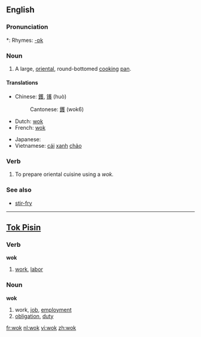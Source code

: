 ==English==

===Pronunciation===
*: Rhymes: [[Rhymes:English:-ɒk|-ɒk]]

===Noun===
{{en-noun}}

# A large, [[oriental]], round-bottomed [[cook]]ing [[pan]].

====Translations====
{{trans-top|large round pan}}
* Chinese: [[鑊]], [[镬]] (huò)
*: Cantonese: [[鑊]] (wok6)
* Dutch: [[#Dutch|wok]] {{m}}
* French: [[wok]] {{m}}
{{trans-mid}}
* Japanese: {{t|ja|sc=Jpan|中華鍋|tr=chūka-nabe}}
* Vietnamese: [[cái]] [[xanh]] [[chảo]]
{{trans-bottom}}

===Verb===
{{en-verb|woks|woking|woked}}

# To prepare oriental cuisine using a ''wok.''

===See also===
* [[stir-fry]]

----

==[[Tok Pisin]]==

===Verb===
'''wok'''

# [[work]], [[labor]]

===Noun===
'''wok'''

# work, [[job]], [[employment]]
# [[obligation]], [[duty]]

[[fr:wok]]
[[nl:wok]]
[[vi:wok]]
[[zh:wok]]